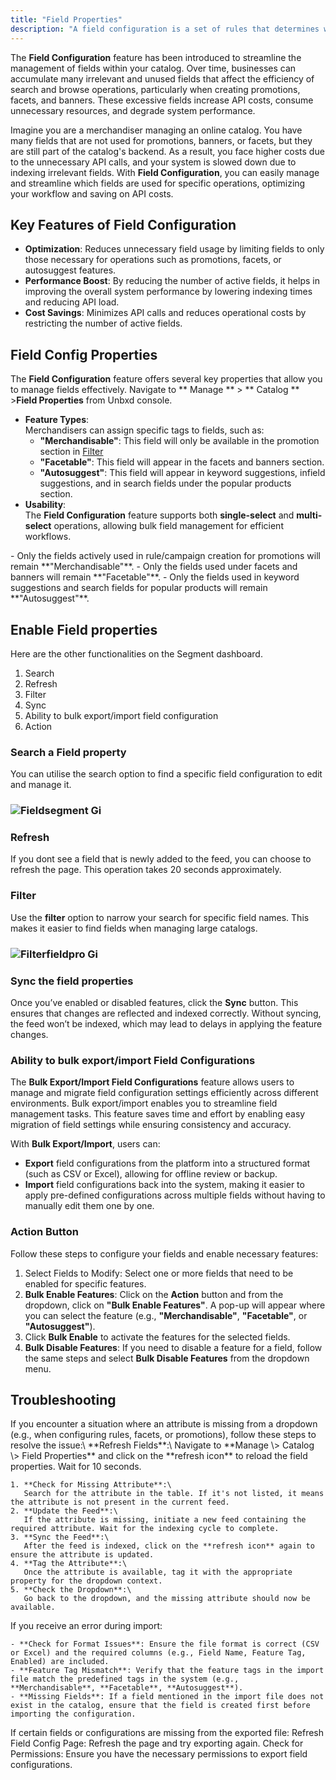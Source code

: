 ```yaml
---
title: "Field Properties"
description: "A field configuration is a set of rules that determines which fields are available for a catalog"
---
```


The **Field Configuration** feature has been introduced to streamline the management of fields within your catalog. Over time, businesses can accumulate many irrelevant and unused fields that affect the efficiency of search and browse operations, particularly when creating promotions, facets, and banners. These excessive fields increase API costs, consume unnecessary resources, and degrade system performance.

Imagine you are a merchandiser managing an online catalog. You have many fields that are not used for promotions, banners, or facets, but they are still part of the catalog's backend. As a result, you face higher costs due to the unnecessary API calls, and your system is slowed down due to indexing irrelevant fields. With **Field Configuration**, you can easily manage and streamline which fields are used for specific operations, optimizing your workflow and saving on API costs.

## Key Features of Field Configuration

- **Optimization**: Reduces unnecessary field usage by limiting fields to only those necessary for operations such as promotions, facets, or autosuggest features.
- **Performance Boost**: By reducing the number of active fields, it helps in improving the overall system performance by lowering indexing times and reducing API load.
- **Cost Savings**: Minimizes API calls and reduces operational costs by restricting the number of active fields.

## Field Config Properties

The **Field Configuration** feature offers several key properties that allow you to manage fields effectively. Navigate to \*\* Manage \*\* \> \*\* Catalog \*\* \>**Field Properties**  from Unbxd console.

- **Feature Types**:\
  Merchandisers can assign specific tags to fields, such as:
  - **"Merchandisable"**: This field will only be available in the promotion section in [Filter](https://docs.netcoreunbxd.com/user-guides/merchandising/promotions/filter)
  - **"Facetable"**: This field will appear in the facets and banners section.
  - **"Autosuggest"**: This field will appear in keyword suggestions, infield suggestions, and in search fields under the popular products section.
- **Usability**:\
  The **Field Configuration** feature supports both **single-select** and **multi-select** operations, allowing bulk field management for efficient workflows.

<Info>
  - Only the fields actively used in rule/campaign creation for promotions will remain **"Merchandisable"**.
  - Only the fields used under facets and banners will remain **"Facetable"**.
  - Only the fields used in keyword suggestions and search fields for popular products will remain **"Autosuggest"**.
</Info>

## Enable Field properties

Here are the other functionalities on the Segment dashboard.

1. Search
2. Refresh
3. Filter
4. Sync
5. Ability to bulk export/import field configuration
6. Action

### Search a Field property

You can utilise the search option to find a specific field configuration to edit and manage it.

### ![Fieldsegment Gi](/images/Fieldsegment.gif)

### Refresh

If you dont see a field that is newly added to the feed, you can choose to refresh the page. This operation takes 20 seconds approximately.

### Filter

Use the **filter** option to narrow your search for specific field names. This makes it easier to find fields when managing large catalogs.

### ![Filterfieldpro Gi](/images/Filterfieldpro.gif)

### Sync the field properties

Once you’ve enabled or disabled features, click the **Sync** button. This ensures that changes are reflected and indexed correctly. Without syncing, the feed won’t be indexed, which may lead to delays in applying the feature changes.

### Ability to bulk export/import Field Configurations

The **Bulk Export/Import Field Configurations** feature allows users to manage and migrate field configuration settings efficiently across different environments. Bulk export/import enables you to streamline field management tasks. This feature saves time and effort by enabling easy migration of field settings while ensuring consistency and accuracy.

With **Bulk Export/Import**, users can:

- **Export** field configurations from the platform into a structured format (such as CSV or Excel), allowing for offline review or backup.
- **Import** field configurations back into the system, making it easier to apply pre-defined configurations across multiple fields without having to manually edit them one by one.

### Action Button

Follow these steps to configure your fields and enable necessary features:

1. Select Fields to Modify: Select one or more fields that need to be enabled for specific features.
2. **Bulk Enable Features**: Click on the **Action** button and from the dropdown, click on **"Bulk Enable Features"**. A pop-up will appear where you can select the feature (e.g., **"Merchandisable"**, **"Facetable"**, or **"Autosuggest"**).
3. Click **Bulk Enable** to activate the features for the selected fields.
4. **Bulk Disable Features**: If you need to disable a feature for a field, follow the same steps and select **Bulk Disable Features** from the dropdown menu.

## Troubleshooting

<AccordionGroup>
  <Accordion title="My Feed Attribute is Missing in the Drop-down" icon="sparkles" iconType="solid">
    If you encounter a situation where an attribute is missing from a dropdown (e.g., when configuring rules, facets, or promotions), follow these steps to resolve the issue:\
    **Refresh Fields**:\
    Navigate to **Manage \> Catalog \> Field Properties** and click on the **refresh icon** to reload the field properties. Wait for 10 seconds.

    1. **Check for Missing Attribute**:\
       Search for the attribute in the table. If it's not listed, it means the attribute is not present in the current feed.
    2. **Update the Feed**:\
       If the attribute is missing, initiate a new feed containing the required attribute. Wait for the indexing cycle to complete.
    3. **Sync the Feed**:\
       After the feed is indexed, click on the **refresh icon** again to ensure the attribute is updated.
    4. **Tag the Attribute**:\
       Once the attribute is available, tag it with the appropriate property for the dropdown context.
    5. **Check the Dropdown**:\
       Go back to the dropdown, and the missing attribute should now be available.
  </Accordion>
  <Accordion title=" Importing Fields with Errors" icon="sparkles" iconType="solid">
    If you receive an error during import:

    - **Check for Format Issues**: Ensure the file format is correct (CSV or Excel) and the required columns (e.g., Field Name, Feature Tag, Enabled) are included.
    - **Feature Tag Mismatch**: Verify that the feature tags in the import file match the predefined tags in the system (e.g., **Merchandisable**, **Facetable**, **Autosuggest**).
    - **Missing Fields**: If a field mentioned in the import file does not exist in the catalog, ensure that the field is created first before importing the configuration.
  </Accordion>
  <Accordion title="Exported File Contains Missing Data" icon="sparkles" iconType="sharp-solid">
    If certain fields or configurations are missing from the exported file:  Refresh Field Config Page: Refresh the page and try exporting again.  Check for Permissions: Ensure you have the necessary permissions to export field configurations.
  </Accordion>
</AccordionGroup>